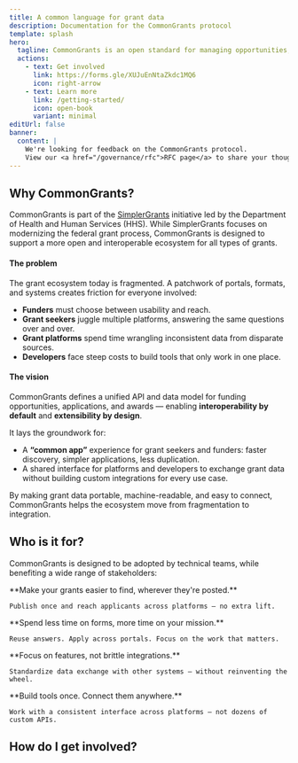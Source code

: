```yaml
---
title: A common language for grant data
description: Documentation for the CommonGrants protocol
template: splash
hero:
  tagline: CommonGrants is an open standard for managing opportunities, applications, and awards across grant platforms.
  actions:
    - text: Get involved
      link: https://forms.gle/XUJuEnNtaZkdc1MQ6
      icon: right-arrow
    - text: Learn more
      link: /getting-started/
      icon: open-book
      variant: minimal
editUrl: false
banner:
  content: |
    We're looking for feedback on the CommonGrants protocol.
    View our <a href="/governance/rfc">RFC page</a> to share your thoughts.
---
```



## Why CommonGrants?

CommonGrants is part of the [SimplerGrants](https://simpler.grants.gov/) initiative led by the Department of Health and Human Services (HHS). While SimplerGrants focuses on modernizing the federal grant process, CommonGrants is designed to support a more open and interoperable ecosystem for all types of grants.

#### The problem

The grant ecosystem today is fragmented. A patchwork of portals, formats, and systems creates friction for everyone involved:

- **Funders** must choose between usability and reach.
- **Grant seekers** juggle multiple platforms, answering the same questions over and over.
- **Grant platforms** spend time wrangling inconsistent data from disparate sources.
- **Developers** face steep costs to build tools that only work in one place.

#### The vision

CommonGrants defines a unified API and data model for funding opportunities, applications, and awards — enabling **interoperability by default** and **extensibility by design**.

It lays the groundwork for:

- A **“common app”** experience for grant seekers and funders: faster discovery, simpler applications, less duplication.
- A shared interface for platforms and developers to exchange grant data without building custom integrations for every use case.

By making grant data portable, machine-readable, and easy to connect, CommonGrants helps the ecosystem move from fragmentation to integration.

<LinkCard
  href="/about/"
  title="Learn more"
  description="Explore how CommonGrants is working to make this vision a reality."
/>

## Who is it for?

CommonGrants is designed to be adopted by technical teams, while benefiting a wide range of stakeholders:

<CardGrid>
  <Card title="Funders">
    **Make your grants easier to find, wherever they're posted.**

    Publish once and reach applicants across platforms — no extra lift.

  </Card>
  <Card title="Grant seekers">
    **Spend less time on forms, more time on your mission.**

    Reuse answers. Apply across portals. Focus on the work that matters.

  </Card>
  <Card title="Grant platforms">
    **Focus on features, not brittle integrations.**

    Standardize data exchange with other systems — without reinventing the wheel.

  </Card>
  <Card title="Developers">
    **Build tools once. Connect them anywhere.**

    Work with a consistent interface across platforms — not dozens of custom APIs.

  </Card>
</CardGrid>

## How do I get involved?

<CardGrid>
  <LinkCard
    title="Get started"
    href="/getting-started/"
    description="Learn how to define a CommonGrants API using TypeSpec."
  />
  <LinkCard
    title="View the API docs"
    href="/protocol/api-docs/"
    description="Browse the API endpoints supported by the protocol."
  />
  <LinkCard
    title="Explore the spec"
    href="/protocol/specification/"
    description="Deep dive into the technical specification."
  />
  <LinkCard
    title="Share your thoughts"
    href="/governance/rfc/"
    description="Help us make the protocol easier to use and adopt."
  />
</CardGrid>
